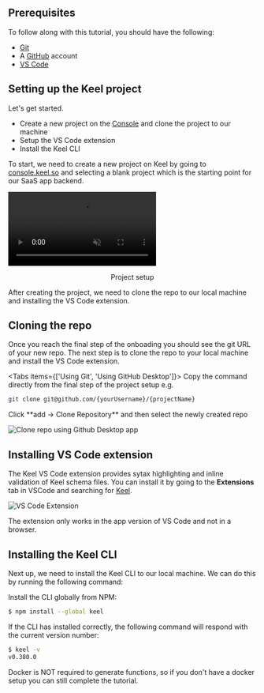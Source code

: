 
## Prerequisites

To follow along with this tutorial, you should have the following:

- [Git](https://git-scm.com/)
- A [GitHub](https://github.com/) account
- [VS Code](https://code.visualstudio.com/)

## Setting up the Keel project

Let's get started.

- Create a new project on the [Console](http://console.keel.so/) and clone the project to our machine
- Setup the VS Code extension
- Install the Keel CLI

To start, we need to create a new project on Keel by going to [console.keel.so](https://console.keel.so/start) and selecting a blank project which is the starting point for our SaaS app backend.

<video autoPlay loop muted>
<source alt="project setup demo" src="/project-setup.mp4" type="video/mp4"/>
</video>

<p align="center">Project setup</p>

After creating the project, we need to clone the repo to our local machine and installing the VS Code extension.

## Cloning the repo
Once you reach the final step of the onboading you should see the git URL of your new repo. The next step is to clone the repo to your local machine and install the VS Code extension.


<Tabs items={['Using Git', 'Using GitHub Desktop']}>
  <Tab>
Copy the command directly from the final step of the project setup e.g.

```bash
git clone git@github.com/{yourUsername}/{projectName}
```
  </Tab>
    <Tab>
Click **add → Clone Repository** and then select the newly created repo

![Clone repo using Github Desktop app](/tutorial-github-desktop.png)
  </Tab>
</Tabs>

## Installing VS Code extension

The Keel VS Code extension provides sytax highlighting and inline validation of Keel schema files. You can install it by going to the **Extensions** tab in VSCode and searching for [Keel](https://marketplace.visualstudio.com/items?itemName=teamkeel.vscode-keel).

![VS Code Extension](/vscode-extension.png)

<Callout type="info" emoji="💡">
  The extension only works in the app version of VS Code and not in a browser.
</Callout>

## Installing the Keel CLI

Next up, we need to install the Keel CLI to our local machine.  We can do this by running the following command:

Install the CLI globally from NPM:

```bash
$ npm install --global keel
```

If the CLI has installed correctly, the following command will respond with the current version number:

```bash
$ keel -v
v0.380.0
```

<Callout type="info" emoji="💡">
  Docker is NOT required to generate functions, so if you don't have a docker setup you can still complete the tutorial.
</Callout>
